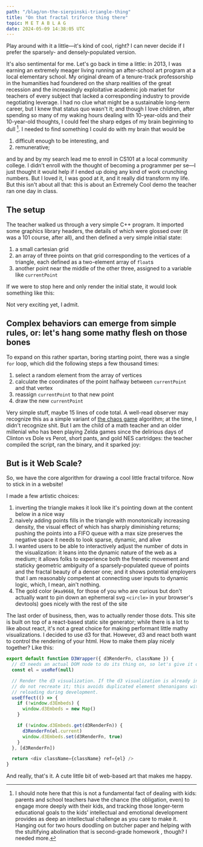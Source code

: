 ```yaml
---
path: "/blag/on-the-sierpinski-triangle-thing"
title: "On that fractal triforce thing there"
topic: M E T A B L A G
date: 2024-05-09 14:38:05 UTC
---
```



<Triangle />

Play around with it a little—it's kind of cool, right? I can never decide if I prefer the
sparsely- and densely-populated version.

It's also sentimental for me. Let's go back in time a little: in 2013, I was earning an
extremely meager living running an after-school art program at a local elementary school.
My original dream of a tenure-track professorship in the humanities had foundered on the
sharp realities of the great recession and the increasingly exploitative academic job
market for teachers of every subject that lacked a corresponding industry to provide
negotiating leverage. I had no clue what might be a sustainable long-term career, but I
knew that status quo wasn't it; and though I love children, after spending so many of my
waking hours dealing with 10-year-olds and their  10-year-old thoughts, I could feel the
sharp edges of my brain beginning to dull [^1]. I needed to find something I could do with
my brain that would be 
1) difficult enough to be interesting, and
2) remunerative;

and by and by my search lead me to enroll in CS101 at a local community college. I didn't enroll with the thought of becoming a programmer per se—I just thought it would help if I ended up doing any kind of work crunching numbers. But I loved it, I was good at it, and it really did transform my life. But this isn't about all that: this is about an Extremely Cool demo the teacher ran one day in class.

## The setup
The teacher walked us through a very simple C++ program. It imported some graphics library
headers, the details of which were glossed over (it was a 101 course, after all), and then
defined a very simple initial state:
1) a small cartesian grid
1) an array of three points on that grid corresponding to the vertices of a triangle, each defined as a two-element array of `float`s
1) another point near the middle of the other three, assigned to a variable like `currentPoint`

If we were to stop here and only render the initial state, it would look something like this:

<Vertices />

Not very exciting yet, I admit.

## Complex behaviors can emerge from simple rules, or: let's hang some mathy flesh on those bones
To expand on this rather spartan, boring starting point, there was a single `for` loop, which did the following steps a few thousand times:
1) select a random element from the array of vertices
1) calculate the coordinates of the point halfway between `currentPoint` and that vertex
1) reassign `currentPoint` to that new point
1) draw the new `currentPoint`

Very simple stuff, maybe 15 lines of code total. A well-read observer may recognize this
as a simple variant of [the chaos game](https://en.wikipedia.org/wiki/Chaos_game)
algorithm; at the time, I didn't recognize shit. But I am the child of a math teacher and
an older millenial who has been playing Zelda games since the delirious days of Clinton vs
Dole vs Perot, short pants, and gold NES cartridges: the teacher compiled the script, ran
the binary, and it sparked joy:

<StaticTriangle />

## But is it Web Scale?
So, we have the core algorithm for drawing a cool little fractal triforce. Now to stick in in a website!

I made a few artistic choices:
1) inverting the triangle makes it look like it's pointing down at the content below in a nice way
1) naively adding points fills in the triangle with monotonically increasing density, the visual effect of which has sharply diminishing returns; pushing the points into a FIFO queue with a max size preserves the negative space it needs to look sparse, dynamic, and alive
1) I wanted users to be able to  interactively adjust the number of dots in the visualization: it leans into the dynamic nature of the web as a medium; it allows folks to experience both the frenetic movement and staticky geometric ambiguity of a sparsely-populated queue of points and the fractal beauty of a denser one; and it shows potential employers that I am reasonably competent at connecting user inputs to dynamic logic, which, I mean, ain't nothing.
1) The gold color (`#aa9668`, for those of you who are curious but don't actually want to pin down an ephemeral svg `<circle>` in your browser's devtools) goes nicely with the rest of the site

The last order of business, then, was to actually render those dots. This site is built on
top of a react-based static site generator; while there is a lot to like about react, it's
not a great choice for making performant little mathy visualizations. I decided to use d3
for that. However, d3 and react both want to control the rendering of your html. How to
make them play nicely together? Like this:

```js
export default function D3Wrapper({ d3RenderFn, className }) {
  // d3 needs an actual DOM node to do its thing on, so let's give it one
  const el = useRef(null)

  // Render the d3 visualization. If the d3 visualization is already in the DOM, though,
  // do not recreate it; this avoids duplicated element shenanigans with hot module
  // reloading during development.
  useEffect(() => {
    if (!window.d3Embeds) {
      window.d3Embeds = new Map()
    }

    if (!window.d3Embeds.get(d3RenderFn)) {
      d3RenderFn(el.current)
      window.d3Embeds.set(d3RenderFn, true)
    }
  }, [d3RenderFn])

  return <div className={className} ref={el} />
}
```

And really, that's it. A cute little bit of web-based art that makes me happy.

[^1]: I should note here that this is not a fundamental fact of dealing with kids: parents and school teachers have the chance (the obligation, even) to engage more deeply with their kids, and tracking those longer-term educational goals to the kids' intellectual and emotional development provides as deep an intellectual challenge as you care to make it. Hanging out for two hours doodling on butcher paper and helping with the stultifying abolination that is second-grade homework [^2], though? I needed more.

[^2]: Up until _at least_ the start of adolescence, children's intellectual and social development requires free, exploratory play, not rote drilling of skills; and their emotional and executive regulation is not strong enough to get any long-term benefit from the discipline of finishing their daily assignments. But by all means, if you want to force parents to force their kids into boring, tedious chorework, keep it coming!
